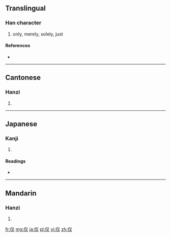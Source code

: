 {{also|僅}}
==Translingual==

===Han character===
{{Han char|rn=9|rad=人|as=02|sn=4|four=|canj=人水 (OE)|ids=⿰[[亻]][[又]]}}

# only, merely, solely, just

====References====
* {{Han ref|kx=0091.130|dkj=00353|dj=0193.050|hdz=10110.040|uh=4EC5|ud=20165}}

----

==Cantonese==

===Hanzi===
{{yue-hanzi|jyut=|y=gan2|tra=僅}}

# {{defn|lang=yue|sort=人02}}

----

==Japanese==

===Kanji===
{{ja-kanji|grade=|rs=人02}}

# {{defn|lang=ja|sort=人02}}

====Readings====
* {{ja-readings|on=[[ふ]] (fu), [[ど]] (do)|kun=}}

----

==Mandarin==

===Hanzi===
{{cmn-hanzi|tra=僅|pin=[[jǐn]] ([[jin3]])|wg=chin<sup>3</sup>}}

# {{defn|lang=cmn|sort=人02}}

[[fr:仅]]
[[mg:仅]]
[[ja:仅]]
[[pl:仅]]
[[vi:仅]]
[[zh:仅]]